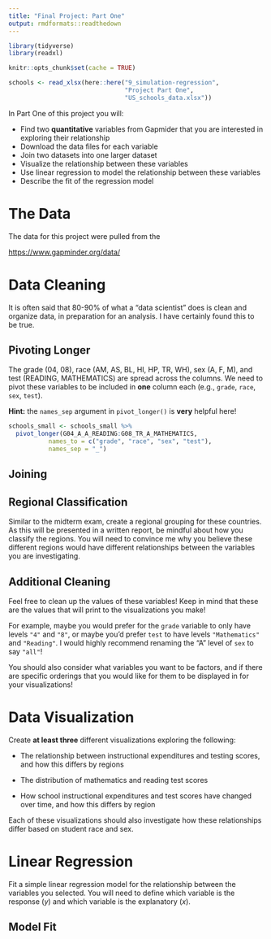 ```yaml
---
title: "Final Project: Part One"
output: rmdformats::readthedown
---
```


```r
library(tidyverse)
library(readxl)

knitr::opts_chunk$set(cache = TRUE)

schools <- read_xlsx(here::here("9_simulation-regression", 
                                "Project Part One", 
                                "US_schools_data.xlsx"))
```


In Part One of this project you will:

- Find two **quantitative** variables from Gapmider that you are interested in
exploring their relationship
- Download the data files for each variable
- Join two datasets into one larger dataset
- Visualize the relationship between these variables
- Use linear regression to model the relationship between these variables
- Describe the fit of the regression model


# The Data 

The data for this project were pulled from the 

<https://www.gapminder.org/data/>


# Data Cleaning 

It is often said that 80-90% of what a "data scientist" does is clean and 
organize data, in preparation for an analysis. I have certainly found this to 
be true.  

## Pivoting Longer

The grade (04, 08), race (AM, AS, BL, HI, HP, TR, WH), sex (A, F, M), and test
(READING, MATHEMATICS) are spread across the columns. We need to pivot these variables to be included in **one** column each (e.g., `grade`, `race`, `sex`, 
`test`).  

**Hint:** the `names_sep` argument in `pivot_longer()` is **very** helpful here!

```r
schools_small <- schools_small %>% 
  pivot_longer(G04_A_A_READING:G08_TR_A_MATHEMATICS, 
           names_to = c("grade", "race", "sex", "test"), 
           names_sep = "_")
```

## Joining


## Regional Classification 

Similar to the midterm exam, create a regional grouping for these countries. 
As this will be presented in a written report, be mindful about how you
classify the regions. You will need to convince me why you believe these
different regions would have different relationships between the variables you 
are investigating. 


## Additional Cleaning

Feel free to clean up the values of these variables! Keep in mind that these 
are the values that will print to the visualizations you make! 

For example, 
maybe you would prefer for the `grade` variable to only have levels `"4"` and 
`"8"`, or maybe you'd prefer `test` to have levels `"Mathematics"` and 
`"Reading"`. I would highly recommend renaming the "A" level of `sex` to say 
`"all"`! 

You should also consider what variables you want to be factors, and if there 
are specific orderings that you would like for them to be displayed in for your 
visualizations! 


# Data Visualization

Create **at least three** different visualizations exploring the following:

- The relationship between instructional expenditures and testing scores, and
how this differs by regions

- The distribution of mathematics and reading test scores

- How school instructional expenditures and test scores have changed over time,
and how this differs by region 

Each of these visualizations should also investigate how these relationships 
differ based on student race and sex. 


# Linear Regression

Fit a simple linear regression model for the relationship between the variables
you selected. You will need to define which variable is the response ($y$) 
and which variable is the explanatory ($x$). 


## Model Fit

